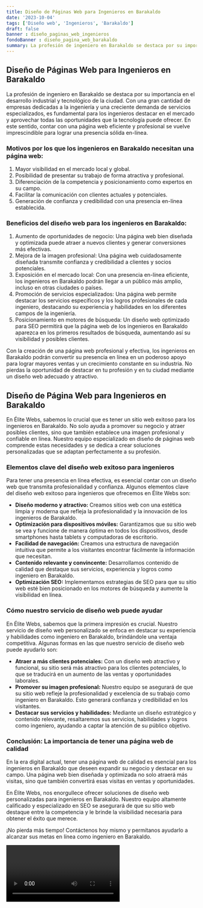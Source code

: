 ```yaml
---
title: Diseño de Páginas Web para Ingenieros en Barakaldo
date: '2023-10-04'
tags: ['Diseño web', 'Ingenieros', 'Barakaldo']
draft: false
banner : diseño_paginas_web_ingenieros
fondoBanner : diseño_pagina_web_barakaldo
summary: La profesión de ingeniero en Barakaldo se destaca por su importancia en el desarrollo industrial y tecnológico de la ciudad. Con una gran cantidad de empresas dedicadas a la ingeniería y una creciente demanda de servicios especializados, es fundamental para los ingenieros destacar en el mercado y aprovechar todas las oportunidades que la tecnología puede ofrecer. En este sentido, contar con una página web eficiente y profesional se vuelve imprescindible para lograr una presencia sólida enlínea.
---
```


## Diseño de Páginas Web para Ingenieros en Barakaldo

La profesión de ingeniero en Barakaldo se destaca por su importancia en el desarrollo industrial y tecnológico de la ciudad. Con una gran cantidad de empresas dedicadas a la ingeniería y una creciente demanda de servicios especializados, es fundamental para los ingenieros destacar en el mercado y aprovechar todas las oportunidades que la tecnología puede ofrecer. En este sentido, contar con una página web eficiente y profesional se vuelve imprescindible para lograr una presencia sólida en-línea.

### Motivos por los que los ingenieros en Barakaldo necesitan una página web:

1. Mayor visibilidad en el mercado local y global.
2. Posibilidad de presentar su trabajo de forma atractiva y profesional.
3. Diferenciación de la competencia y posicionamiento como expertos en su campo.
4. Facilitar la comunicación con clientes actuales y potenciales.
5. Generación de confianza y credibilidad con una presencia en-línea establecida.

### Beneficios del diseño web para los ingenieros en Barakaldo:

1. Aumento de oportunidades de negocio: Una página web bien diseñada y optimizada puede atraer a nuevos clientes y generar conversiones más efectivas.
2. Mejora de la imagen profesional: Una página web cuidadosamente diseñada transmite confianza y credibilidad a clientes y socios potenciales.
3. Exposición en el mercado local: Con una presencia en-línea eficiente, los ingenieros en Barakaldo podrán llegar a un público más amplio, incluso en otras ciudades o países.
4. Promoción de servicios especializados: Una página web permite destacar los servicios específicos y los logros profesionales de cada ingeniero, destacando su experiencia y habilidades en los diferentes campos de la ingeniería.
5. Posicionamiento en motores de búsqueda: Un diseño web optimizado para SEO permitirá que la página web de los ingenieros en Barakaldo aparezca en los primeros resultados de búsqueda, aumentando así su visibilidad y posibles clientes.

Con la creación de una página web profesional y efectiva, los ingenieros en Barakaldo podrán convertir su presencia en línea en un poderoso apoyo para lograr mayores ventas y un crecimiento constante en su industria. No pierdas la oportunidad de destacar en tu profesión y en tu ciudad mediante un diseño web adecuado y atractivo.

<GifSeo />

<Cta />

## Diseño de Página Web para Ingenieros en Barakaldo

En Élite Webs, sabemos lo crucial que es tener un sitio web exitoso para los ingenieros en Barakaldo. No solo ayuda a promover su negocio y atraer posibles clientes, sino que también establece una imagen profesional y confiable en línea. Nuestro equipo especializado en diseño de páginas web comprende estas necesidades y se dedica a crear soluciones personalizadas que se adaptan perfectamente a su profesión.

### Elementos clave del diseño web exitoso para ingenieros

Para tener una presencia en línea efectiva, es esencial contar con un diseño web que transmita profesionalidad y confianza. Algunos elementos clave del diseño web exitoso para ingenieros que ofrecemos en Élite Webs son:

- **Diseño moderno y atractivo:** Creamos sitios web con una estética limpia y moderna que refleja la profesionalidad y la innovación de los ingenieros de Barakaldo.
- **Optimización para dispositivos móviles:** Garantizamos que su sitio web se vea y funcione de manera óptima en todos los dispositivos, desde smartphones hasta tablets y computadoras de escritorio.
- **Facilidad de navegación:** Creamos una estructura de navegación intuitiva que permite a los visitantes encontrar fácilmente la información que necesitan.
- **Contenido relevante y convincente:** Desarrollamos contenido de calidad que destaque sus servicios, experiencia y logros como ingeniero en Barakaldo.
- **Optimización SEO:** Implementamos estrategias de SEO para que su sitio web esté bien posicionado en los motores de búsqueda y aumente la visibilidad en línea.

### Cómo nuestro servicio de diseño web puede ayudar

En Élite Webs, sabemos que la primera impresión es crucial. Nuestro servicio de diseño web personalizado se enfoca en destacar su experiencia y habilidades como ingeniero en Barakaldo, brindándole una ventaja competitiva. Algunas formas en las que nuestro servicio de diseño web puede ayudarlo son:

- **Atraer a más clientes potenciales:** Con un diseño web atractivo y funcional, su sitio será más atractivo para los clientes potenciales, lo que se traducirá en un aumento de las ventas y oportunidades laborales.
- **Promover su imagen profesional:** Nuestro equipo se asegurará de que su sitio web refleje la profesionalidad y excelencia de su trabajo como ingeniero en Barakaldo. Esto generará confianza y credibilidad en los visitantes.
- **Destacar sus servicios y habilidades:** Mediante un diseño estratégico y contenido relevante, resaltaremos sus servicios, habilidades y logros como ingeniero, ayudando a captar la atención de su público objetivo.

### Conclusión: La importancia de tener una página web de calidad

En la era digital actual, tener una página web de calidad es esencial para los ingenieros en Barakaldo que deseen expandir su negocio y destacar en su campo. Una página web bien diseñada y optimizada no solo atraerá más visitas, sino que también convertirá esas visitas en ventas y oportunidades.

En Élite Webs, nos enorgullece ofrecer soluciones de diseño web personalizadas para ingenieros en Barakaldo. Nuestro equipo altamente calificado y especializado en SEO se asegurará de que su sitio web destaque entre la competencia y le brinde la visibilidad necesaria para obtener el éxito que merece.

¡No pierda más tiempo! Contáctenos hoy mismo y permítanos ayudarlo a alcanzar sus metas en línea como ingeniero en Barakaldo.

<Video />

<CtaBot job='Ingenieros' city='Barakaldo'/>

<Gmaps query='Barakaldo+españa+maps' />